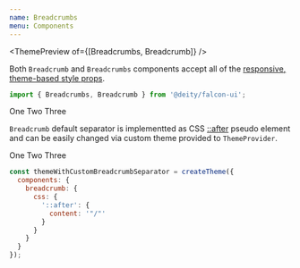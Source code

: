 ```yaml
---
name: Breadcrumbs
menu: Components
---
```



<ThemePreview of={[Breadcrumbs, Breadcrumb]} />

Both `Breadcrumb` and `Breadcrumbs` components accept all of the [responsive, theme-based style props](/responsive-props).

 ```javascript
import { Breadcrumbs, Breadcrumb } from '@deity/falcon-ui';
```

<Playground>
  <Breadcrumbs>
    <Breadcrumb>
      <Link>One</Link>
    </Breadcrumb>
    <Breadcrumb>
      <Link>Two</Link>
    </Breadcrumb>
    <Breadcrumb>
      <Link>Three</Link>
    </Breadcrumb>
  </Breadcrumbs>
</Playground>

`Breadcrumb` default separator is implementted as CSS [::after](https://developer.mozilla.org/en-US/docs/Web/CSS/::after) pseudo element and
 can be easily changed via custom theme provided to `ThemeProvider`.

<Playground>
  <ThemeProvider theme={themeWithCustomBreadcrumbSeparator}>
    <Breadcrumbs>
      <Breadcrumb>
        <Link>One</Link>
      </Breadcrumb>
      <Breadcrumb>
        <Link>Two</Link>
      </Breadcrumb>
      <Breadcrumb>
        <Link>Three</Link>
      </Breadcrumb>
    </Breadcrumbs>
  </ThemeProvider>
</Playground>

```javascript
const themeWithCustomBreadcrumbSeparator = createTheme({
  components: {
    breadcrumb: {
      css: {
        '::after': {
          content: '"/"'
        }
      }
    }
  }
});
```

